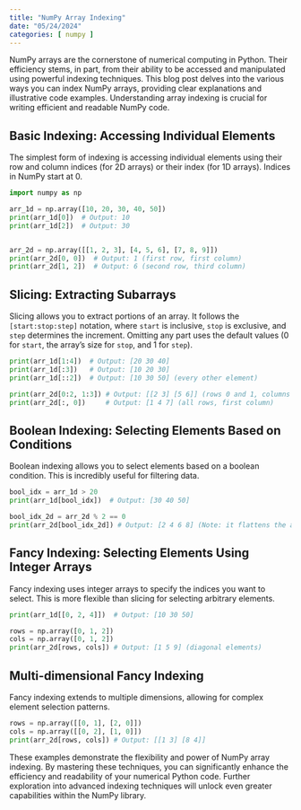 ```yaml
---
title: "NumPy Array Indexing"
date: "05/24/2024"
categories: [ numpy ]
---
```



NumPy arrays are the cornerstone of numerical computing in Python.  Their efficiency stems, in part, from their ability to be accessed and manipulated using powerful indexing techniques. This blog post delves into the various ways you can index NumPy arrays, providing clear explanations and illustrative code examples.  Understanding array indexing is crucial for writing efficient and readable NumPy code.


## Basic Indexing: Accessing Individual Elements

The simplest form of indexing is accessing individual elements using their row and column indices (for 2D arrays) or their index (for 1D arrays).  Indices in NumPy start at 0.

```python
import numpy as np

arr_1d = np.array([10, 20, 30, 40, 50])
print(arr_1d[0])  # Output: 10
print(arr_1d[2])  # Output: 30


arr_2d = np.array([[1, 2, 3], [4, 5, 6], [7, 8, 9]])
print(arr_2d[0, 0])  # Output: 1 (first row, first column)
print(arr_2d[1, 2])  # Output: 6 (second row, third column)
```

## Slicing: Extracting Subarrays

Slicing allows you to extract portions of an array. It follows the `[start:stop:step]` notation, where `start` is inclusive, `stop` is exclusive, and `step` determines the increment.  Omitting any part uses the default values (0 for `start`, the array's size for `stop`, and 1 for `step`).


```python
print(arr_1d[1:4])  # Output: [20 30 40]
print(arr_1d[:3])   # Output: [10 20 30]
print(arr_1d[::2])  # Output: [10 30 50] (every other element)

print(arr_2d[0:2, 1:3]) # Output: [[2 3] [5 6]] (rows 0 and 1, columns 1 and 2)
print(arr_2d[:, 0])     # Output: [1 4 7] (all rows, first column)
```


## Boolean Indexing: Selecting Elements Based on Conditions

Boolean indexing allows you to select elements based on a boolean condition. This is incredibly useful for filtering data.

```python
bool_idx = arr_1d > 20
print(arr_1d[bool_idx])  # Output: [30 40 50]

bool_idx_2d = arr_2d % 2 == 0
print(arr_2d[bool_idx_2d]) # Output: [2 4 6 8] (Note: it flattens the array)
```

## Fancy Indexing: Selecting Elements Using Integer Arrays

Fancy indexing uses integer arrays to specify the indices you want to select.  This is more flexible than slicing for selecting arbitrary elements.

```python
print(arr_1d[[0, 2, 4]])  # Output: [10 30 50]

rows = np.array([0, 1, 2])
cols = np.array([0, 1, 2])
print(arr_2d[rows, cols]) # Output: [1 5 9] (diagonal elements)
```


## Multi-dimensional Fancy Indexing

Fancy indexing extends to multiple dimensions, allowing for complex element selection patterns.

```python
rows = np.array([[0, 1], [2, 0]])
cols = np.array([[0, 2], [1, 0]])
print(arr_2d[rows, cols]) # Output: [[1 3] [8 4]]
```

These examples demonstrate the flexibility and power of NumPy array indexing.  By mastering these techniques, you can significantly enhance the efficiency and readability of your numerical Python code.  Further exploration into advanced indexing techniques will unlock even greater capabilities within the NumPy library.

